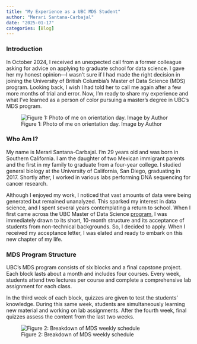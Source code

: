 ```yaml
---
title: "My Experience as a UBC MDS Student"
author: "Merari Santana-Carbajal"
date: "2025-01-17"
categories: [Blog]
---
```


### Introduction

In October 2024, I received an unexpected call from a former colleague asking for advice on applying to graduate school for data science. I gave her my honest opinion—I wasn’t sure if I had made the right decision in joining the University of British Columbia’s Master of Data Science (MDS) program. Looking back, I wish I had told her to call me again after a few more months of trial and error. Now, I’m ready to share my experience and what I’ve learned as a person of color pursuing a master’s degree in UBC’s MDS program. 


![Figure 1: Photo of me on orientation day. Image by Author](UBC_merari.jpg)

### Who Am I? 

My name is Merari Santana-Carbajal. I’m 29 years old and was born in Southern California. I am the daughter of two Mexican immigrant parents and the first in my family to graduate from a four-year college. I studied general biology at the University of California, San Diego, graduating in 2017. Shortly after, I worked in various labs performing DNA sequencing for cancer research. 

Although I enjoyed my work, I noticed that vast amounts of data were being generated but remained unanalyzed. This sparked my interest in data science, and I spent several years contemplating a return to school. When I first came across the UBC Master of Data Science [program](https://masterdatascience.ubc.ca/programs/vancouver), I was immediately drawn to its short, 10-month structure and its acceptance of students from non-technical backgrounds. So, I decided to apply. When I received my acceptance letter, I was elated and ready to embark on this new chapter of my life. 

### MDS Program Structure

UBC’s MDS program consists of six blocks and a final capstone project. Each block lasts about a month and includes four courses. Every week, students attend two lectures per course and complete a comprehensive lab assignment for each class. 

In the third week of each block, quizzes are given to test the students' knowledge. During this same week, students are simultaneously learning new material and working on lab assignments. After the fourth week, final quizzes assess the content from the last two weeks. 

![Figure 2: Breakdown of MDS weekly schedule](block_breakdown.jpg)